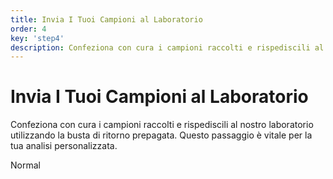 ```yaml
---
title: Invia I Tuoi Campioni al Laboratorio
order: 4
key: 'step4'
description: Confeziona con cura i campioni raccolti e rispediscili al nostro laboratorio utilizzando la busta di ritorno prepagata. Questo passaggio è vitale per la tua analisi personalizzata.
---
```


# Invia I Tuoi Campioni al Laboratorio

Confeziona con cura i campioni raccolti e rispediscili al nostro laboratorio utilizzando la busta di ritorno prepagata. Questo passaggio è vitale per la tua analisi personalizzata.

<userStyle>Normal</userStyle>
